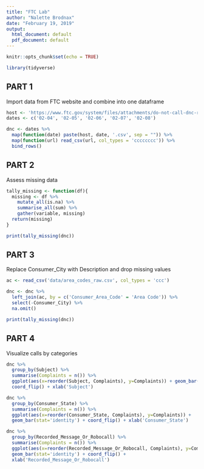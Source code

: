 ```yaml
---
title: "FTC Lab"
author: "Nalette Brodnax"
date: "February 19, 2019"
output:
  html_document: default
  pdf_document: default
---
```


```r
knitr::opts_chunk$set(echo = TRUE)

library(tidyverse)
```

## PART 1
Import data from FTC website and combine into one dataframe

```r
host <- 'https://www.ftc.gov/system/files/attachments/do-not-call-dnc-reported-calls-data/dnc_complaint_numbers_2019-'
dates <- c('02-04', '02-05', '02-06', '02-07', '02-08')

dnc <- dates %>% 
  map(function(date) paste(host, date, '.csv', sep = "")) %>% 
  map(function(url) read_csv(url, col_types = 'cccccccc')) %>% 
  bind_rows()

```

## PART 2
Assess missing data

```r
tally_missing <- function(df){
  missing <- df %>% 
    mutate_all(is.na) %>% 
    summarise_all(sum) %>% 
    gather(variable, missing)
  return(missing)
}

print(tally_missing(dnc))
```

## PART 3
Replace Consumer_City with Description and drop missing values

```r
ac <- read_csv('data/area_codes_raw.csv', col_types = 'ccc')

dnc <- dnc %>% 
  left_join(ac, by = c('Consumer_Area_Code' = 'Area Code')) %>% 
  select(-Consumer_City) %>% 
  na.omit()

print(tally_missing(dnc))
```
## PART 4
Visualize calls by categories

```r
dnc %>% 
  group_by(Subject) %>% 
  summarise(Complaints = n()) %>% 
  ggplot(aes(x=reorder(Subject, Complaints), y=Complaints)) + geom_bar(stat='identity') + 
  coord_flip() + xlab('Subject')

```

```r
dnc %>% 
  group_by(Consumer_State) %>% 
  summarise(Complaints = n()) %>% 
  ggplot(aes(x=reorder(Consumer_State, Complaints), y=Complaints)) + 
  geom_bar(stat='identity') + coord_flip() + xlab('Consumer_State')
```

```r
dnc %>% 
  group_by(Recorded_Message_Or_Robocall) %>% 
  summarise(Complaints = n()) %>% 
  ggplot(aes(x=reorder(Recorded_Message_Or_Robocall, Complaints), y=Complaints)) + 
  geom_bar(stat='identity') + coord_flip() + 
  xlab('Recorded_Message_Or_Robocall')
```
